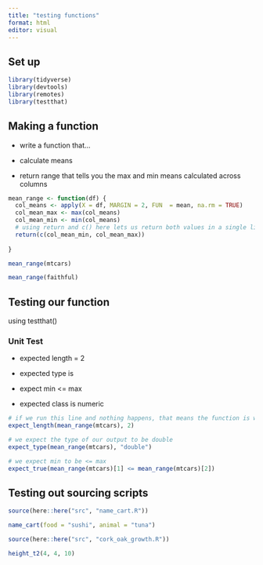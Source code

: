 ```yaml
---
title: "testing functions"
format: html
editor: visual
---
```


## Set up

```r
library(tidyverse)
library(devtools)
library(remotes)
library(testthat)
```

## Making a function

-   write a function that...

-   calculate means

-   return range that tells you the max and min means calculated across columns

```r
mean_range <- function(df) {
  col_means <- apply(X = df, MARGIN = 2, FUN  = mean, na.rm = TRUE)
  col_mean_max <- max(col_means)
  col_mean_min <- min(col_means)
  # using return and c() here lets us return both values in a single line (as a vector)
  return(c(col_mean_min, col_mean_max))
  
}

```

```r
mean_range(mtcars)
```

```r
mean_range(faithful)
```

## Testing our function

using testthat()

### Unit Test

-   expected length = 2

-   expected type is

-   expect min \<= max

-   expected class is numeric

```r
# if we run this line and nothing happens, that means the function is working as expected
expect_length(mean_range(mtcars), 2)
```

```r
# we expect the type of our output to be double
expect_type(mean_range(mtcars), "double")
```

```r
# we expect min to be <= max
expect_true(mean_range(mtcars)[1] <= mean_range(mtcars)[2])
```

## Testing out sourcing scripts

```r
source(here::here("src", "name_cart.R"))   

name_cart(food = "sushi", animal = "tuna")
```

```r
source(here::here("src", "cork_oak_growth.R")) 

height_t2(4, 4, 10)
```
